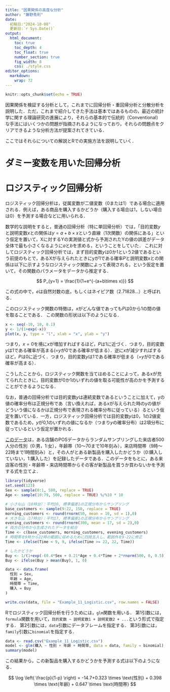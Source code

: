 ```yaml
---
title: "因果関係の高度な分析"
author: "藤野秀則"
date: 
  初稿日:"2024-10-08"
  更新日:`r Sys.Date()`
output:
  html_document: 
    toc: true
    toc_depth: 4
    toc_float: true
    number_section: true
    fig_width: 8
    css: ./style.css
editor_options:
  markdown:
    wrap: 72
---
```


```r
knitr::opts_chunk$set(echo = TRUE)
```

因果関係を検証する分析として，これまでに回帰分析・重回帰分析と分散分析を説明した．ただ，これまで紹介してきた手法は基本ではあるものの，最近の統計学に関する理論研究の進展により，それらの基本的で伝統的（Conventional）な手法にはいくつかの問題が指摘されるようになっており，それらの問題点をクリアできるような分析方法が提案されてきている．

ここではそれらについての解説とRでの実施方法を説明していく．

# ダミー変数を用いた回帰分析

# ロジスティック回帰分析

ロジスティック回帰分析は，従属変数が二値変数（0または1）である場合に適用される．例えば，ある商品を購入するかどうか（購入する場合は1，しない場合は0）を予測する場合などに用いられる．

:::ref
数学的な説明をすると，普通の回帰分析（特に単回帰分析）では，「目的変数$y$と説明変数$x$との関係は$y=a+b\times x$という直線（1次関数）の関係にある」という仮定を置いて，Xに対するYの実測値と式から予測されたYの値の誤差がデータ全体で最も小さくなるように$a$と$b$を求める，ということをしていた．
これに対してロジスティック回帰分析では，まず目的変数$y$は0か1という2値であるという前提のもとで，あるXが与えられたときにyが1である確率$P$と説明変数$x$との関係は以下に示すようなロジスティック関数によって表現される，という仮定を置いて，その関数のパラメータをデータから推定する．

$$
P_{y=1} = \frac{1}{1+e^{-(a+b\times x)}}
$$

この式の中で，$e$は自然対数の底，もしくはネイピア数（2.71828...）と呼ばれる．

このロジスティック関数の特徴は，$x$がどんな値であっても$P$は0から1の間の値を取ることである．
この関数の形状は以下のようになる．

```r
x <- seq(-10, 10, 0.1)
y <- 1/(1+exp(-x))
plot(x, y, type = "l", xlab = "x", ylab = "y")
```

つまり，$x=0$を境に$x$が増加すればするほど，$P$は1に近づく．つまり，目的変数$y$は1である確率が高まる(=$y$が0である確率が低まる）．逆に$x$が減少すればするほど，$P$は0に近づく．つまり，目的変数$y$は1である確率が低まる（=$y$が0である確率が高まる）．

こうしたことから，ロジスティック関数を当てはめることによって，あるxが充てられたときに，目的変数が0か1のいずれの値を取る可能性が高のかを予測することができるようになる．

なお，普通の回帰分析では目的変数$y$は連続変数であるということに加えて，yの値の確率分布は正規分布であ（言い換えれば，あるxが与えられた時のyの値がどういう値になるかは正規分布で表現される確率分布に従っている）るという仮定を置いている．一方，ロジスティック回帰分析では目的変数$y$は0，1の2値変数であるため，$y$が0,1のいずれの値になるか（つまり$y$の確率分布）は2項分布に従っているという仮定が置かれる．
:::

:::practice
[このデータ](./Example_11_Logistic.csv)は，ある店舗のPOSデータからランダムサンプリングした来店者500人分の性別（0:男，1:女），年齢帯（10～70まで10年刻み），来店時間帯（9時～22時まで1時間刻み）と，その人がとある新製品を購入したかどうか（0:購入していない，1:購入した）を記録したデータである．このデータをもとに，ある来店客の性別・年齢帯・来店時間帯からその客が新製品を買うか買わないかを予測する式を立てよ．

```r
library(tidyverse)
set.seed(123)
Sex <- sample(0:1, 500, replace = TRUE)  
Age <- sample(10:79, 500, replace = TRUE) %/%10 * 10

# 小さな山（10時台）：平均10, 標準偏差1の正規分布からサンプリング
base_customers <- sample(9:22, 150, replace = TRUE) 
morning_customers <- round(rnorm(50, mean = 10, sd = 1),0)
# 大きな山（17時台）：平均17, 標準偏差1の正規分布からサンプリング
evening_customers <- round(rnorm(300, mean = 17, sd = 2),0)
# 両方の分布から生成されたデータを結合
Time <- c(base_customers, morning_customers, evening_customers)
# 時間帯を9時から22時の範囲に収めるために四捨五入し、範囲外を9-22に修正
Time <- ifelse(Time < 9, 9, ifelse(Time >= 22, 22, Time))

# したかどうか
Buy <- 1/(1+exp(-(0.4*Sex + 0.21*Age + 0.4*Time + 2*rnorm(500, 0, 0.5)))) 
Buy <- ifelse(Buy > mean(Buy), 1, 0)

data <- data.frame(
  性別 = Sex,
  年齢 = Age,
  時間帯 = Time,
  購入 = Buy
)

write.csv(data, file = "Example_11_Logistic.csv", row.names = FALSE)
```

:::

Rでロジスティック回帰分析を行うためには，`glm`関数を用いる．
第1引数には，`formula`関数を用いて，`目的変数 ~ 説明変数1 + 説明変数2 + ...`という形式で指定する．
第2引数には，`data`引数にデータフレームを指定する．
第3引数には，`family`引数に`binomial`を指定する．

```r
data <- read.csv("Example_11_Logistic.csv")
model <- glm(購入 ~ 性別 + 年齢 + 時間帯, data = data, family = binomial)
summary(model)
```

この結果から，この新製品を購入するかどうかを予測する式は以下のようになる．



$$
\log \left( \frac{p}{1-p} \right) = -14.7+0.323 \times \text{性別} + 0.398 \times \text{年齢} + 0.647 \times \text{時間帯}
$$



